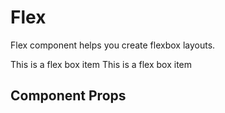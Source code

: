
<Meta title="Components/Flex" component={Flex} />

# Flex

Flex component helps you create flexbox layouts.

<Preview withToolbar>
  <Story name="flex">
    <Flex flexDirection="column" pb={4} pt={4}>
      <Box bg="text.primary" p={3} mb={4}>
        <Text variant="body" color="text.inverse">
          This is a flex box item
        </Text>
      </Box>
    </Flex>
    <Box bg="text.primary" p={3}>
      <Text variant="body" color="text.inverse">
        This is a flex box item
      </Text>
    </Box>
  </Story>
</Preview>

## Component Props

<Props of={Flex} />
